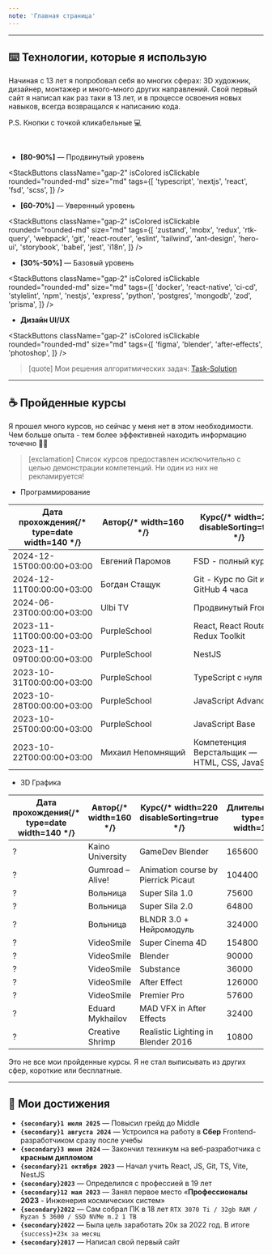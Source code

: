 ```yaml
---
note: 'Главная страница'
---
```


---

## ⌨️ Технологии, которые я использую

Начиная с 13 лет я попробовал себя во многих сферах: 3D художник, дизайнер, монтажер и много-много других направлений. Свой первый сайт я написал как раз таки в 13 лет, и в процессе освоения новых навыков, всегда возвращался к написанию кода.

P.S. Кнопки с точкой кликабельные 💻

⠀
- **[80-90%]** — Продвинутый уровень

<StackButtons
  className="gap-2"
  isColored
  isClickable
  rounded="rounded-md"
  size="md"
  tags={[
    'typescript',
    'nextjs',
    'react',
    'fsd',
    'scss',
  ]}
/>

- **[60-70%]** — Уверенный уровень

<StackButtons
  className="gap-2"
  isColored
  isClickable
  rounded="rounded-md"
  size="md"
  tags={[
    'zustand',
    'mobx',
    'redux',
    'rtk-query',
    'webpack',
    'git',
    'react-router',
    'eslint',
    'tailwind',
    'ant-design',
    'hero-ui',
    'storybook',
    'babel',
    'jest',
    'i18n',
  ]}
/>

- **[30%-50%]** — Базовый уровень

<StackButtons
  className="gap-2"
  isColored
  isClickable
  rounded="rounded-md"
  size="md"
  tags={[
    'docker',
    'react-native',
    'ci-cd',
    'stylelint',
    'npm',
    'nestjs',
    'express',
    'python',
    'postgres',
    'mongodb',
    'zod',
    'prisma',
  ]}
/>

- **Дизайн UI/UX**

<StackButtons
  className="gap-2"
  isColored
  isClickable
  rounded="rounded-md"
  size="md"
  tags={[
    'figma',
    'blender',
    'after-effects',
    'photoshop',
  ]}
/>

> [quote] Мои решения алгоритмических задач: [Task-Solution](https://github.com/MarkMelior/Task-Solution)

---

## ☕️ Пройденные курсы

Я прошел много курсов, но сейчас у меня нет в этом необходимости. Чем больше опыта - тем более эффективней находить информацию точечно 😬😅

> [exclamation] Список курсов предоставлен исключительно с целью демонстрации компетенций. Ни один из них не рекламируется!

- Программирование

| Дата прохождения{/* type=date width=140 */} | Автор{/* width=160 */} | Курс{/* width=220 disableSorting=true */} | Длительность{/* type=time width=115 */} |
| -------------------------------- | ------------------ | ---------------------------------------------------------- | ------------ |
| 2024-12-15T00:00:00+03:00        | Евгений Паромов    | FSD - полный курс                                          | 46800        |
| 2024-12-11T00:00:00+03:00        | Богдан Стащук      | Git - Курс по Git и GitHub 4 часа                          | 14400        |
| 2024-06-23T00:00:00+03:00        | Ulbi TV            | Продвинутый Frontend                                       | 165600       |
| 2023-11-11T00:00:00+03:00        | PurpleSchool       | React, React Router и Redux Toolkit                        | 54000        |
| 2023-11-09T00:00:00+03:00        | PurpleSchool       | NestJS                                                     | 39600        |
| 2023-10-31T00:00:00+03:00        | PurpleSchool       | TypeScript с нуля                                          | 68400        |
| 2023-10-28T00:00:00+03:00        | PurpleSchool       | JavaScript Advanced                                        | 57600        |
| 2023-10-25T00:00:00+03:00        | PurpleSchool       | JavaScript Base                                            | 64800        |
| 2023-10-22T00:00:00+03:00        | Михаил Непомнящий  | Компетенция Верстальщик — HTML, CSS, JavaScript            | 97200        |

- 3D Графика

| Дата прохождения{/* type=date width=140 */} | Автор{/* width=160 */} | Курс{/* width=220 disableSorting=true */} | Длительность{/* type=time width=115 */} |
| ---------------  | ----------------- | ------------------------------------------------------------------ | ------------ |
| ?        | Kaino University  | GameDev Blender                     | 165600       |
| ?        | Gumroad – Alive!  | Animation course by Pierrick Picaut | 104400       |
| ?        | Вольница          | Super Sila 1.0                      | 75600        |
| ?        | Вольница          | Super Sila 2.0                      | 64800        |
| ?        | Вольница          | BLNDR 3.0 + Нейромодуль             | 324000       |
| ?        | VideoSmile        | Super Cinema 4D                     | 154800       |
| ?        | VideoSmile        | Blender                             | 90000        |
| ?        | VideoSmile        | Substance                           | 36000        |
| ?        | VideoSmile        | After Effect                        | 126000       |
| ?        | VideoSmile        | Premier Pro                         | 57600        |
| ?        | Eduard Mykhailov  | MAD VFX in After Effects            | 32400        |
| ?        | Creative Shrimp   | Realistic Lighting in Blender 2016  | 10800        |

Это не все мои пройденные курсы. Я не стал выписывать из других сфер, короткие или бесплатные.

---

## 💎 Мои достижения

- **`{secondary}1 июля 2025`** — Повысил грейд до Middle
- **`{secondary}1 августа 2024`** — Устроился на работу в **Сбер** Frontend-разработчиком сразу после учебы
- **`{secondary}3 июня 2024`** — Закончил техникум на веб-разработчика с **красным дипломом**
- **`{secondary}21 октября 2023`** — Начал учить React, JS, Git, TS, Vite, NestJS
- **`{secondary}2023`** — Определился с профессией в 19 лет
- **`{secondary}12 мая 2023`** — Занял первое место «**Профессионалы 2023** - Инженерия космических систем»
- **`{secondary}2022`** — Сам собрал ПК в 18 лет `RTX 3070 Ti / 32gb RAM / Ryzan 5 3600 / SSD NVMe m.2 1 TB`
- **`{secondary}2022`** — Была цель заработать 20к за 2022 год. В итоге `{success}+23к за месяц`
- **`{secondary}2017`** — Написал свой первый сайт
